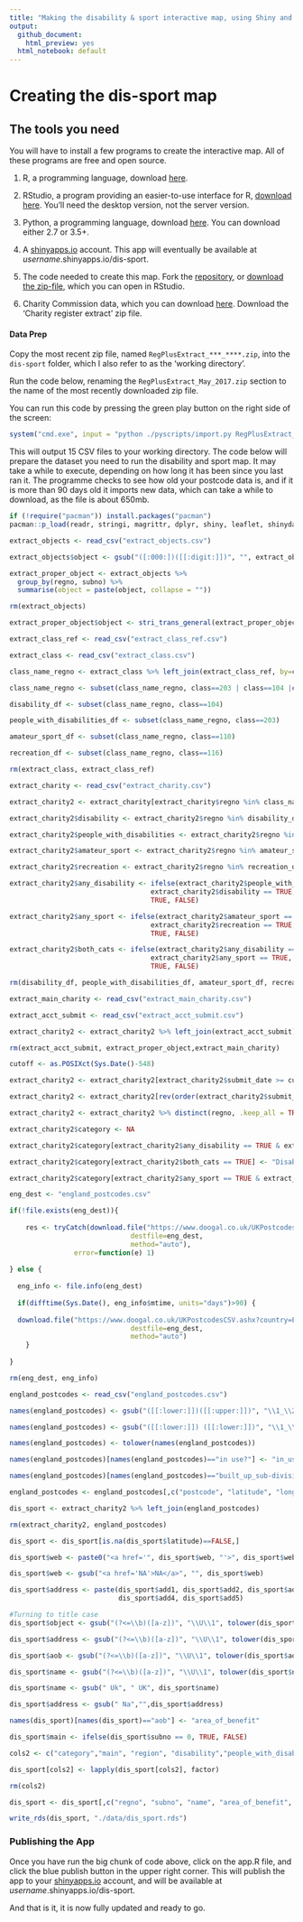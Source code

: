 ```yaml
---
title: "Making the disability & sport interactive map, using Shiny and Leaflet in R"
output:
  github_document:
    html_preview: yes
  html_notebook: default
---
```



# Creating the dis-sport map

## The tools you need

You will have to install a few programs to create the interactive map. All of these programs are free and open source.

1. R, a programming language, download [here](https://cran.r-project.org/).

2. RStudio, a program providing an easier-to-use interface for R, [download here](https://www.rstudio.com/products/RStudio/). You'll need the desktop version, not the server version.

3. Python, a programming language, download [here](https://www.python.org/downloads/windows/). You can download either 2.7 or 3.5+.

4. A [shinyapps.io](http://www.shinyapps.io/) account. This app will eventually be available at *username*.shinyapps.io/dis-sport.

5. The code needed to create this map. Fork the [repository](https://github.com/disabilityrightsUK/dis-sport), or [download the zip-file](https://github.com/disabilityrightsUK/dis-sport/archive/master.zip), which you can open in RStudio.

6. Charity Commission data, which you can download [here](http://data.charitycommission.gov.uk/). Download the 'Charity register extract' zip file.

#### Data Prep

Copy the most recent zip file, named `RegPlusExtract_***_****.zip`, into the `dis-sport` folder, which I also refer to as the 'working directory'. 

Run the code below, renaming the `RegPlusExtract_May_2017.zip` section to the name of the most recently downloaded zip file.

You can run this code by pressing the green play button on the right side of the screen:

```r
system("cmd.exe", input = "python ./pyscripts/import.py RegPlusExtract_May_2017.zip")
```

This will output 15 CSV files to your working directory. The code below will prepare the dataset you need to run the disability and sport map. It may take a while to execute, depending on how long it has been since you last ran it. The programme checks to see how old your postcode data is, and if it is more than 90 days old it imports new data, which can take a while to download, as the file is about 650mb.


```r

if (!require("pacman")) install.packages("pacman")
pacman::p_load(readr, stringi, magrittr, dplyr, shiny, leaflet, shinydashboard, DT, shinyjs)

extract_objects <- read_csv("extract_objects.csv")

extract_objects$object <- gsub("([:000:])([[:digit:]])", "", extract_objects$object)

extract_proper_object <- extract_objects %>% 
  group_by(regno, subno) %>% 
  summarise(object = paste(object, collapse = ""))

rm(extract_objects)

extract_proper_object$object <- stri_trans_general(extract_proper_object$object, id = "Title")

extract_class_ref <- read_csv("extract_class_ref.csv")

extract_class <- read_csv("extract_class.csv")

class_name_regno <- extract_class %>% left_join(extract_class_ref, by=c("class"="classno"))

class_name_regno <- subset(class_name_regno, class==203 | class==104 |class==110 |class==116)

disability_df <- subset(class_name_regno, class==104)

people_with_disabilities_df <- subset(class_name_regno, class==203)

amateur_sport_df <- subset(class_name_regno, class==110)

recreation_df <- subset(class_name_regno, class==116)

rm(extract_class, extract_class_ref)

extract_charity <- read_csv("extract_charity.csv")

extract_charity2 <- extract_charity[extract_charity$regno %in% class_name_regno$regno,]

extract_charity2$disability <- extract_charity2$regno %in% disability_df$regno

extract_charity2$people_with_disabilities <- extract_charity2$regno %in% people_with_disabilities_df$regno

extract_charity2$amateur_sport <- extract_charity2$regno %in% amateur_sport_df$regno

extract_charity2$recreation <- extract_charity2$regno %in% recreation_df$regno

extract_charity2$any_disability <- ifelse(extract_charity2$people_with_disabilities == TRUE |
                                   extract_charity2$disability == TRUE,
                                   TRUE, FALSE)

extract_charity2$any_sport <- ifelse(extract_charity2$amateur_sport == TRUE |
                                   extract_charity2$recreation == TRUE,
                                   TRUE, FALSE)

extract_charity2$both_cats <- ifelse(extract_charity2$any_disability == TRUE &
                                   extract_charity2$any_sport == TRUE,
                                   TRUE, FALSE)

rm(disability_df, people_with_disabilities_df, amateur_sport_df, recreation_df, extract_charity, class_name_regno)

extract_main_charity <- read_csv("extract_main_charity.csv")

extract_acct_submit <- read_csv("extract_acct_submit.csv")

extract_charity2 <- extract_charity2 %>% left_join(extract_acct_submit) %>% left_join(extract_proper_object) %>% left_join(extract_main_charity)

rm(extract_acct_submit, extract_proper_object,extract_main_charity)

cutoff <- as.POSIXct(Sys.Date()-548)

extract_charity2 <- extract_charity2[extract_charity2$submit_date >= cutoff & is.na(extract_charity2$submit_date)==FALSE, ]

extract_charity2 <- extract_charity2[rev(order(extract_charity2$submit_date)),]

extract_charity2 <- extract_charity2 %>% distinct(regno, .keep_all = TRUE)

extract_charity2$category <- NA

extract_charity2$category[extract_charity2$any_disability == TRUE & extract_charity2$both_cats==FALSE] <- "Disability"

extract_charity2$category[extract_charity2$both_cats == TRUE] <- "Disability and Sport"

extract_charity2$category[extract_charity2$any_sport == TRUE & extract_charity2$both_cats==FALSE] <- "Sport"

eng_dest <- "england_postcodes.csv"

if(!file.exists(eng_dest)){
  
    res <- tryCatch(download.file("https://www.doogal.co.uk/UKPostcodesCSV.ashx?country=England",
                              destfile=eng_dest,
                              method="auto"),
                error=function(e) 1)
    
} else {
  
  eng_info <- file.info(eng_dest)
  
  if(difftime(Sys.Date(), eng_info$mtime, units="days")>90) {
  
  download.file("https://www.doogal.co.uk/UKPostcodesCSV.ashx?country=England",
                              destfile=eng_dest,
                              method="auto")
    }
  
}

rm(eng_dest, eng_info)

england_postcodes <- read_csv("england_postcodes.csv")

names(england_postcodes) <- gsub("([[:lower:]])([[:upper:]])", "\\1_\\2", names(england_postcodes))

names(england_postcodes) <- gsub("([[:lower:]]) ([[:lower:]])", "\\1_\\2", names(england_postcodes))

names(england_postcodes) <- tolower(names(england_postcodes))

names(england_postcodes)[names(england_postcodes)=="in use?"] <- "in_use"

names(england_postcodes)[names(england_postcodes)=="built_up_sub-division"] <- "built_up_subdivision"

england_postcodes <- england_postcodes[,c("postcode", "latitude", "longitude", "region", "district")]

dis_sport <- extract_charity2 %>% left_join(england_postcodes)

rm(extract_charity2, england_postcodes)

dis_sport <- dis_sport[is.na(dis_sport$latitude)==FALSE,]

dis_sport$web <- paste0("<a href='", dis_sport$web, "'>", dis_sport$web, "</a>")

dis_sport$web <- gsub("<a href='NA'>NA</a>", "", dis_sport$web)

dis_sport$address <- paste(dis_sport$add1, dis_sport$add2, dis_sport$add3,
                           dis_sport$add4, dis_sport$add5)

#Turning to title case
dis_sport$object <- gsub("(?<=\\b)([a-z])", "\\U\\1", tolower(dis_sport$object), perl=TRUE)

dis_sport$address <- gsub("(?<=\\b)([a-z])", "\\U\\1", tolower(dis_sport$address), perl=TRUE)

dis_sport$aob <- gsub("(?<=\\b)([a-z])", "\\U\\1", tolower(dis_sport$aob), perl=TRUE)

dis_sport$name <- gsub("(?<=\\b)([a-z])", "\\U\\1", tolower(dis_sport$name), perl=TRUE)

dis_sport$name <- gsub(" Uk", " UK", dis_sport$name)

dis_sport$address <- gsub(" Na","",dis_sport$address)

names(dis_sport)[names(dis_sport)=="aob"] <- "area_of_benefit"

dis_sport$main <- ifelse(dis_sport$subno == 0, TRUE, FALSE)

cols2 <- c("category","main", "region", "disability","people_with_disabilities","amateur_sport", "recreation")

dis_sport[cols2] <- lapply(dis_sport[cols2], factor)

rm(cols2)

dis_sport <- dis_sport[,c("regno", "subno", "name", "area_of_benefit",  "disability", "people_with_disabilities", "amateur_sport", "recreation", "object", "latitude", "longitude", "district","region", "category","address", "web", "phone", "main")]

write_rds(dis_sport, "./data/dis_sport.rds")


```



### Publishing the App

Once you have run the big chunk of code above, click on the app.R file, and click the blue publish button in the upper right corner. This will publish the app to your [shinyapps.io](http://www.shinyapps.io/) account, and will be available at *username*.shinyapps.io/dis-sport.


And that is it, it is now fully updated and ready to go.

